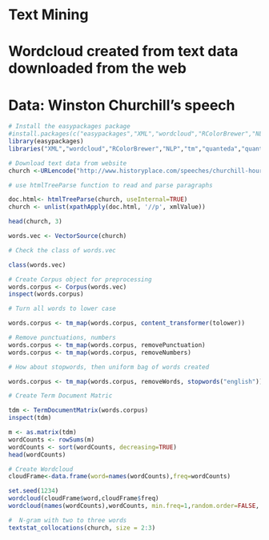 # Text Mining

# Wordcloud created from text data downloaded from the web

# Data: Winston Churchill's speech

```r
# Install the easypackages package 
#install.packages(c("easypackages","XML","wordcloud","RColorBrewer","NLP","tm","quanteda","quanteda.textstats"))
library(easypackages)
libraries("XML","wordcloud","RColorBrewer","NLP","tm","quanteda","quanteda.textstats")
```

```r
# Download text data from website
church <-URLencode("http://www.historyplace.com/speeches/churchill-hour.htm")
```

```r
# use htmlTreeParse function to read and parse paragraphs

doc.html<- htmlTreeParse(church, useInternal=TRUE)
church <- unlist(xpathApply(doc.html, '//p', xmlValue))

head(church, 3)

words.vec <- VectorSource(church)

```

```r
# Check the class of words.vec

class(words.vec)

```

```r
# Create Corpus object for preprocessing
words.corpus <- Corpus(words.vec)
inspect(words.corpus)
```

```r
# Turn all words to lower case

words.corpus <- tm_map(words.corpus, content_transformer(tolower))
```

```r
# Remove punctuations, numbers
words.corpus <- tm_map(words.corpus, removePunctuation)
words.corpus <- tm_map(words.corpus, removeNumbers)
```

```r
# How about stopwords, then uniform bag of words created

words.corpus <- tm_map(words.corpus, removeWords, stopwords("english"))
```

```r
# Create Term Document Matric

tdm <- TermDocumentMatrix(words.corpus)
inspect(tdm)

m <- as.matrix(tdm)
wordCounts <- rowSums(m)
wordCounts <- sort(wordCounts, decreasing=TRUE)
head(wordCounts)
```

```r
# Create Wordcloud
cloudFrame<-data.frame(word=names(wordCounts),freq=wordCounts)

set.seed(1234)
wordcloud(cloudFrame$word,cloudFrame$freq)
wordcloud(names(wordCounts),wordCounts, min.freq=1,random.order=FALSE, max.words=200,scale=c(4,.5), rot.per=0.35,colors=brewer.pal(8,"Dark2"))


```

```r
#  N-gram with two to three words
textstat_collocations(church, size = 2:3) 

```
